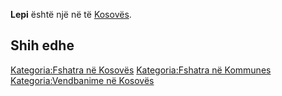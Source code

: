 {{Fshat në 
 | Emri                = Lepi
 | EmriAlt                = 
 | NAME_SHORT_FORM=      
 | NAME_GENERIC=      
 | NAME_SORT_NAME_RO=      LEPI
 | FULL_NAME_RO = Lepi
 | FULL_NAME_ND_RO=Lepi
 | SORT_NAME_RG=LEPI
 | FULL_NAME_RG=Lepi
 | FULL_NAME_ND_RG=Lepi
 | SRP_NAME_SHORT_FORM=      
 | SRP_NAME_GENERIC=      
 | SRP_NAME_SORT_NAME_RO=      
 | SRP_FULL_NAME_RO = 
 | SRP_FULL_NAME_ND_RO=
 | SRP_SORT_NAME_RG=
 | SRP_FULL_NAME_RG=
 | SRP_FULL_NAME_ND_RG=
 | Emri (Rasa dhanore) = 
 | Figura              = 
 | Shteti              = Kosovo
 | Komuna              = 
 | Kodi postar         = 
 | Sipërfaqja          = 

 | Popullsia           = 

 | Regj. i popullsisë  = 
 | Dend. e popullsisë  = 
 | Faqja zyrtare       = 
 <!--- Koordinatat ----> 
 | Gjerësia            = 42.568912
 | Gjatësia            = 21.070918
 | Lartësia            = 
}}
'''Lepi''' është një [[]] në [[]] të [[Kosovës]].

<!-- == Gjeografia == -->
<!-- == Historia == -->
<!-- == Demografia == -->
== Shih edhe ==
{{Komuna }}
{{Kosovo-Administrata-Cung}}

[[Kategoria:Fshatra në Kosovës]]
[[Kategoria:Fshatra në Kommunes ]]
[[Kategoria:Vendbanime në Kosovës]]